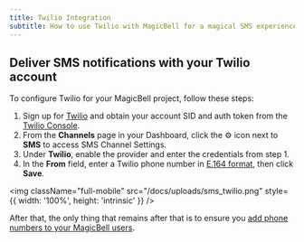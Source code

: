 ```yaml
---
title: Twilio Integration
subtitle: How to use Twilio with MagicBell for a magical SMS experience
---
```


## Deliver SMS notifications with your Twilio account

To configure Twilio for your MagicBell project, follow these steps:

1. Sign up for [Twilio](https://www.twilio.com/try-twilio) and obtain your account SID and auth token from the [Twilio Console](https://www.twilio.com/console).
1. From the **Channels** page in your Dashboard, click the ⚙ icon next to **SMS** to access SMS Channel Settings.
1. Under **Twilio**, enable the provider and enter the credentials from step 1.
1. In the **From** field, enter a Twilio phone number in [E.164 format](https://www.twilio.com/docs/glossary/what-e164), then click **Save**.

<img
  className="full-mobile"
  src="/docs/uploads/sms_twilio.png"
  style={{ width: '100%', height: 'intrinsic' }}
/>

After that, the only thing that remains after that is to ensure you [add phone numbers to your MagicBell users](/docs/rest-api/reference#update-user).
